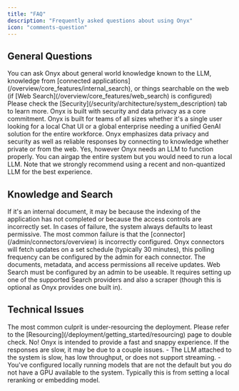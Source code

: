 ```yaml
---
title: "FAQ"
description: "Frequently asked questions about using Onyx"
icon: "comments-question"
---
```

## General Questions

<AccordionGroup>
  <Accordion title="What kind of questions can I ask Onyx?">
    You can ask Onyx about general world knowledge known to the LLM, knowledge from [connected applications](/overview/core_features/internal_search), or things searchable on the web (if [Web Search](/overview/core_features/web_search) is configured)
  </Accordion>

  <Accordion title="How is my private data being processed?">
    Please check the [Security](/security/architecture/system_description) tab to learn more. Onyx is built with security and data privacy as a core commitment.
  </Accordion>

  <Accordion title="How do I know if Onyx is right for me?">
    Onyx is built for teams of all sizes whether it's a single user looking for a local Chat UI or a global enterprise needing a unified GenAI solution for the entire workforce.
    Onyx emphasizes data privacy and security as well as reliable responses by connecting to knowledge whether private or from the web.
  </Accordion>

  <Accordion title="Can I run Onyx offline?">
   Yes, however Onyx needs an LLM to function properly. You can airgap the entire system but you would need to run a local LLM.
   Note that we strongly recommend using a recent and non-quantized LLM for the best experience.
  </Accordion>
</AccordionGroup>


## Knowledge and Search

<AccordionGroup>
  <Accordion title="Why can't Onyx find information that I know exists?">
    If it's an internal document, it may be because the indexing of the application has not completed or because the access controls are incorrectly set.
    In cases of failure, the system always defaults to least permissive. The most common failure is that the [connector](/admin/connectors/overview) is incorrectly configured.
  </Accordion>

  <Accordion title="Does Onyx keep its knowledge up to date?">
    Onyx connectors will fetch updates on a set schedule (typically 30 minutes), this polling frequency can be configured by the admin for each connector.
    The documents, metadata, and access permissions all receive updates.
  </Accordion>

  <Accordion title="Onyx is refusing to search the internet.">
    Web Search must be configured by an admin to be useable. It requires setting up one of the supported Search providers and also a scraper (though this is optional as Onyx provides one built in).
  </Accordion>
</AccordionGroup>


## Technical Issues

<AccordionGroup>
  <Accordion title="My Onyx deployment doesn't seem to be coming up.">
    The most common culprit is under-resourcing the deployment. Please refer to the [Resourcing](/deployment/getting_started/resourcing) page to double check.
  </Accordion>

  <Accordion title="Responses are really slow, is this expected?">
    No! Onyx is intended to provide a fast and snappy experience. If the responses are slow, it may be due to a couple issues.
    - The LLM attached to the system is slow, has low throughput, or does not support streaming.
    - You've configured locally running models that are not the default but you do not have a GPU available to the system. Typically this is from setting a local reranking or embedding model.
  </Accordion>

</AccordionGroup>

